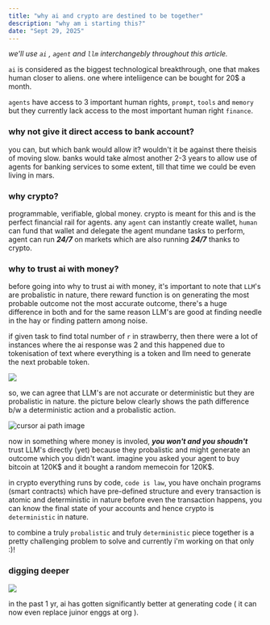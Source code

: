 ```yaml
---
title: "why ai and crypto are destined to be together"
description: "why am i starting this?"
date: "Sept 29, 2025"
---
```


*we'll use `ai` , `agent` and `llm` interchangebly throughout this article.*

`ai` is considered as the biggest technological breakthrough, one that makes human closer to aliens. one where inteliigence can be bought for 20$ a month. 

`agents` have access to 3 important human rights, `prompt`, `tools` and `memory` but they currently lack access to the most important human right `finance`.

### why not give it direct access to bank account? 

you can, but which bank would allow it? wouldn't it be against there theisis of moving slow. banks would take almost another 2-3 years to allow use of agents 
for banking services to some extent, till that time we could be even living in mars. 

### why crypto? 

programmable, verifiable, global money. crypto is meant for this and is the perfect financial rail for agents. any `agent` can instantly create wallet, `human` can fund that wallet 
and delegate the agent mundane tasks to perform, agent can run ***24/7*** on markets which are also running ***24/7*** thanks to crypto. 


### why to trust ai with money? 

before going into why to trust ai with money, it's important to note that `LLM`'s are probalistic in nature, there reward function is on generating the most probable outcome
not the most accurate outcome, there's a huge difference in both and for the same reason LLM's are good at finding needle in the hay or finding pattern among noise.

if given task to find total number of `r` in strawberry, then there were a lot of instances where the ai response was 2  and this happened due to tokenisation of text where everything
is a token and llm need to generate the next probable token. 

![](https://prompt.16x.engineer/nextImageExportOptimizer/wrong-answer.4536ac48-opt-1920.WEBP)

so, we can agree that LLM's are not accurate or deterministic but they are probalistic in nature. the picture below clearly shows the path difference b/w a deterministic action and a 
probalistic action.

![cursor ai path image](https://cursor.com/docs-static/_next/image?url=%2Fdocs-static%2Fimages%2Fpath-dark.png&w=1920&q=75)

now in something where money is involed, ***you won't and you shoudn't*** trust LLM's directly (yet) because they probalistic and might generate an outcome which you didn't want. imagine
you asked your agent to buy bitcoin at 120K$ and it bought a random memecoin for 120K$. 

in crypto everything runs by code, `code is law`, you have onchain programs (smart contracts) which have pre-defined structure and every transaction is atomic and deterministic in nature
before even the transaction happens, you can know the final state of your accounts and hence crypto is `deterministic` in nature. 

to combine a truly `probalistic` and truly `deterministic` piece together is a pretty challenging problem to solve and currently i'm working on that only :)!

### digging deeper

![](https://preview.redd.it/plsbrojustgivemejsonbro-v0-autj9pztub4f1.jpeg?width=640&crop=smart&auto=webp&s=0cab9f0e6aba86a397d9a54861377ba71204f01d)



in the past 1 yr, ai has gotten significantly better at generating code ( it can now even replace juinor enggs at org ). 